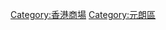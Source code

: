 [[Category:香港商場|Category:香港商場]]
[[Category:元朗區|Category:元朗區]]
{{commonscat|Shopping malls in Yuen Long District}}